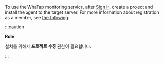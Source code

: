 To use the WhaTap monitoring service, after [Sign in](https://www.whatap.io/ko/signup/), create a project and install the agent to the target server. For more information about registration as a member, see [the following](../../account/account-manage).

:::caution

**Role**

설치를 위해서 **프로젝트 수정** 권한이 필요합니다.

:::
